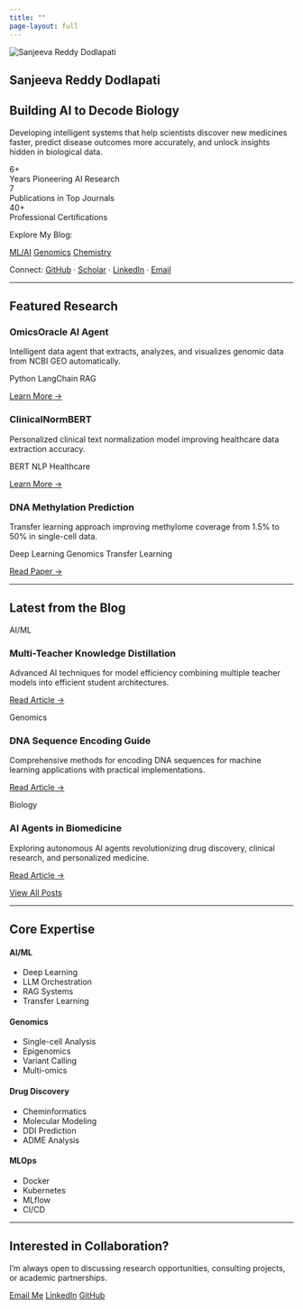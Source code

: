 ```yaml
---
title: ""
page-layout: full
---
```


::: {.hero-section}
<div class="container">
<div class="hero-profile-badge">
<img src="Profile.jpeg" alt="Sanjeeva Reddy Dodlapati" class="profile-image">
</div>

<div class="row">
<div class="col-md-10 col-lg-9">

# Sanjeeva Reddy Dodlapati

## Building AI to Decode Biology

<p class="lead">
Developing intelligent systems that help scientists discover new medicines faster, predict disease outcomes more accurately, and unlock insights hidden in biological data.
</p>

<div class="hero-stats">
<div class="stat">
  <div class="stat-value">6+</div>
  <div class="stat-label">Years Pioneering AI Research</div>
</div>
<div class="stat">
  <div class="stat-value">7</div>
  <div class="stat-label">Publications in Top Journals</div>
</div>
<div class="stat">
  <div class="stat-value">40+</div>
  <div class="stat-label">Professional Certifications</div>
</div>
</div>

<div class="hero-blog-section">
<p class="blog-section-label">Explore My Blog:</p>
<div class="blog-category-buttons">
[<i class="bi bi-robot"></i> ML/AI](ml-blog.html){.btn .btn-blog-category}
[<i class="bi bi-dna"></i> Genomics](genomics-blog.html){.btn .btn-blog-category}
[<i class="bi bi-cpu"></i> Chemistry](chemistry-blog.html){.btn .btn-blog-category}
</div>
</div>

<div class="hero-social-links">
<span class="social-label">Connect:</span>
[<i class="bi bi-github"></i> GitHub](https://github.com/SanjeevaRDodlapati){.social-link}
<span class="social-separator">·</span>
[<i class="bi bi-mortarboard"></i> Scholar](https://scholar.google.com){.social-link}
<span class="social-separator">·</span>
[<i class="bi bi-linkedin"></i> LinkedIn](https://www.linkedin.com/in/sanjeeva-reddy-dodlapati-ab4ab490/){.social-link}
<span class="social-separator">·</span>
[<i class="bi bi-envelope"></i> Email](mailto:sdodl001@odu.edu){.social-link}
</div>

</div>
</div>
</div>
:::

---

::: {.section-featured}
## Featured Research

<div class="row">
<div class="col-lg-4">
<div class="feature-card">
<h3>OmicsOracle AI Agent</h3>
<p>Intelligent data agent that extracts, analyzes, and visualizes genomic data from NCBI GEO automatically.</p>
<div class="feature-tags">
<span class="tag">Python</span>
<span class="tag">LangChain</span>
<span class="tag">RAG</span>
</div>
<a href="#" class="feature-link">Learn More →</a>
</div>
</div>

<div class="col-lg-4">
<div class="feature-card">
<h3>ClinicalNormBERT</h3>
<p>Personalized clinical text normalization model improving healthcare data extraction accuracy.</p>
<div class="feature-tags">
<span class="tag">BERT</span>
<span class="tag">NLP</span>
<span class="tag">Healthcare</span>
</div>
<a href="#" class="feature-link">Learn More →</a>
</div>
</div>

<div class="col-lg-4">
<div class="feature-card">
<h3>DNA Methylation Prediction</h3>
<p>Transfer learning approach improving methylome coverage from 1.5% to 50% in single-cell data.</p>
<div class="feature-tags">
<span class="tag">Deep Learning</span>
<span class="tag">Genomics</span>
<span class="tag">Transfer Learning</span>
</div>
<a href="https://www.frontiersin.org/articles/10.3389/fgene.2022.910439/full" class="feature-link">Read Paper →</a>
</div>
</div>
</div>
:::

---

::: {.section-posts}
## Latest from the Blog

<div class="row">
<div class="col-lg-4">
<div class="post-card">
<div class="post-category category-ml">AI/ML</div>
<h3>Multi-Teacher Knowledge Distillation</h3>
<p>Advanced AI techniques for model efficiency combining multiple teacher models into efficient student architectures.</p>
<a href="multi-teacher-knowledge-distillation.html" class="post-link">Read Article →</a>
</div>
</div>

<div class="col-lg-4">
<div class="post-card">
<div class="post-category category-genomics">Genomics</div>
<h3>DNA Sequence Encoding Guide</h3>
<p>Comprehensive methods for encoding DNA sequences for machine learning applications with practical implementations.</p>
<a href="dna-sequence-encoding-guide.html" class="post-link">Read Article →</a>
</div>
</div>

<div class="col-lg-4">
<div class="post-card">
<div class="post-category category-biology">Biology</div>
<h3>AI Agents in Biomedicine</h3>
<p>Exploring autonomous AI agents revolutionizing drug discovery, clinical research, and personalized medicine.</p>
<a href="AI_agents_BioMed.html" class="post-link">Read Article →</a>
</div>
</div>
</div>

<div class="text-center mt-4">
[View All Posts](blog.html){.btn .btn-primary}
</div>
:::

---

::: {.section-expertise}
## Core Expertise

<div class="row">
<div class="col-md-3">
<div class="expertise-card">
<h4>AI/ML</h4>
<ul>
<li>Deep Learning</li>
<li>LLM Orchestration</li>
<li>RAG Systems</li>
<li>Transfer Learning</li>
</ul>
</div>
</div>

<div class="col-md-3">
<div class="expertise-card">
<h4>Genomics</h4>
<ul>
<li>Single-cell Analysis</li>
<li>Epigenomics</li>
<li>Variant Calling</li>
<li>Multi-omics</li>
</ul>
</div>
</div>

<div class="col-md-3">
<div class="expertise-card">
<h4>Drug Discovery</h4>
<ul>
<li>Cheminformatics</li>
<li>Molecular Modeling</li>
<li>DDI Prediction</li>
<li>ADME Analysis</li>
</ul>
</div>
</div>

<div class="col-md-3">
<div class="expertise-card">
<h4>MLOps</h4>
<ul>
<li>Docker</li>
<li>Kubernetes</li>
<li>MLflow</li>
<li>CI/CD</li>
</ul>
</div>
</div>
</div>
:::

---

::: {.section-cta .text-center}
<div class="container">
<h2>Interested in Collaboration?</h2>
<p class="lead">I'm always open to discussing research opportunities, consulting projects, or academic partnerships.</p>
<div class="cta-buttons">
[Email Me](mailto:sdodl001@odu.edu){.btn .btn-primary .btn-lg .me-2}
[LinkedIn](https://www.linkedin.com/in/sanjeeva-reddy-dodlapati-ab4ab490/){.btn .btn-outline-primary .btn-lg .me-2}
[GitHub](https://github.com/SanjeevaRDodlapati){.btn .btn-outline-secondary .btn-lg}
</div>
</div>
:::
